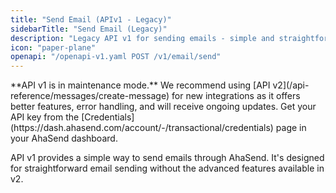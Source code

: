 ```yaml
---
title: "Send Email (APIv1 - Legacy)"
sidebarTitle: "Send Email (Legacy)"
description: "Legacy API v1 for sending emails - simple and straightforward"
icon: "paper-plane"
openapi: "/openapi-v1.yaml POST /v1/email/send"
---
```


<Warning>
**API v1 is in maintenance mode.** We recommend using [API v2](/api-reference/messages/create-message) for new integrations as it offers better features, error handling, and will receive ongoing updates.
</Warning>

<Tip>
Get your API key from the [Credentials](https://dash.ahasend.com/account/-/transactional/credentials) page in your AhaSend dashboard.
</Tip>

API v1 provides a simple way to send emails through AhaSend. It's designed for straightforward email sending without the advanced features available in v2.

